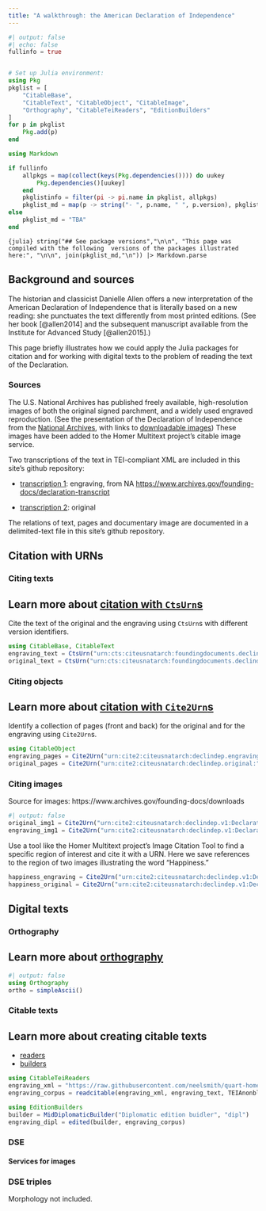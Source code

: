 ```yaml
---
title: "A walkthrough: the American Declaration of Independence"
---
```


```julia
#| output: false
#| echo: false
fullinfo = true


# Set up Julia environment:
using Pkg
pkglist = [
    "CitableBase", 
    "CitableText", "CitableObject", "CitableImage",
    "Orthography", "CitableTeiReaders", "EditionBuilders"
]
for p in pkglist
    Pkg.add(p)    
end

using Markdown

if fullinfo
    allpkgs = map(collect(keys(Pkg.dependencies()))) do uukey
        Pkg.dependencies()[uukey]
    end
    pkglistinfo = filter(pi -> pi.name in pkglist, allpkgs) 
    pkglist_md = map(p -> string("- ", p.name, " ", p.version), pkglistinfo) |> sort
else
    pkglist_md = "TBA"
end
```

::: {.callout-tip collapse="true"}
`{julia} string("## See package versions","\n\n", "This page was compiled with the following  versions of the packages illustrated here:", "\n\n", join(pkglist_md,"\n")) |> Markdown.parse`
:::

## Background and sources

The historian and classicist Danielle Allen offers a new interpretation of the American Declaration of Independence that is literally based on a new reading: she punctuates the text differently from most printed editions. (See her book [@allen2014] and the subsequent manuscript available from the Institute for Advanced Study [@allen2015].)

This page briefly illustrates how we could apply the Julia packages for citation and for working with digital texts to the problem of reading the text of the Declaration.

### Sources

The U.S. National Archives has published freely available, high-resolution images of both the original signed parchment, and a widely used engraved reproduction. (See the presentation of the Declaration of Independence from the [National Archives](https://www.archives.gov/founding-docs/declaration), with links to [downloadable images](https://www.archives.gov/founding-docs/downloads)) These images have been added to the Homer Multitext project's citable image service.

Two transcriptions of the text in TEI-compliant XML are included in this site's github repository:

-   [transcription 1](https://raw.githubusercontent.com/neelsmith/quart-home/main/walkthrough/adoi/declaration_engraving.xml): engraving, from NA <https://www.archives.gov/founding-docs/declaration-transcript>

-   [transcription 2](https://raw.githubusercontent.com/neelsmith/quart-home/main/walkthrough/adoi/declaration_original.xml): original

The relations of text, pages and documentary image are documented in a delimited-text file in this site's github repository.

## Citation with URNs

### Citing texts

::: callout-tip
## Learn more about [citation with `CtsUrn`s](../cite/urns/cts.qmd)
:::

Cite the text of the original and the engraving using `CtsUrn`s with different version identifiers.

```julia
using CitableBase, CitableText
engraving_text = CtsUrn("urn:cts:citeusnatarch:foundingdocuments.declindep.engraving:")
original_text = CtsUrn("urn:cts:citeusnatarch:foundingdocuments.declindep.original:")
```

### Citing objects

::: callout-tip
## Learn more about [citation with `Cite2Urn`s](../cite/urns/cite2.qmd)
:::

Identify a collection of pages (front and back) for the original and for the engraving using `Cite2Urn`s.

```julia
using CitableObject
engraving_pages = Cite2Urn("urn:cite2:citeusnatarch:declindep.engraving:")
original_pages = Cite2Urn("urn:cite2:citeusnatarch:declindep.original:")
```

### Citing images

Source for images: https://www.archives.gov/founding-docs/downloads

```julia
#| output: false
original_img1 = Cite2Urn("urn:cite2:citeusnatarch:declindep.v1:Declaration_Pg1of1_AC")
engraving_img1 = Cite2Urn("urn:cite2:citeusnatarch:declindep.v1:Declaration_Engrav_Pg1of1_AC")
```

Use a tool like the Homer Multitext project's Image Citation Tool to find a specific region of interest and cite it with a URN. Here we save references to the region of two images illustrating the word "Happiness."

```julia
happiness_engraving = Cite2Urn("urn:cite2:citeusnatarch:declindep.v1:Declaration_Engrav_Pg1of1_AC@0.4672,0.1935,0.07188,0.01804")
happiness_original = Cite2Urn("urn:cite2:citeusnatarch:declindep.v1:Declaration_Pg1of1_AC@0.4765,0.1892,0.07596,0.01857")
```

## Digital texts

### Orthography

::: callout-tip
## Learn more about [orthography](../digitexts/orthography/)
:::

```julia
#| output: false
using Orthography
ortho = simpleAscii()
```

### Citable texts

::: callout-tip
## Learn more about creating citable texts

-   [readers](../digitexts/editions/markupreaders.qmd)
-   [builders](../digitexts/editions/editionbuilders.qmd)
:::

```julia
using CitableTeiReaders
engraving_xml = "https://raw.githubusercontent.com/neelsmith/quart-home/main/walkthrough/adoi/declaration_engraving.xml"
engraving_corpus = readcitable(engraving_xml, engraving_text, TEIAnonblock, UrlReader)
```

```julia
using EditionBuilders
builder = MidDiplomaticBuilder("Diplomatic edition buidler", "dipl")
engraving_dipl = edited(builder, engraving_corpus)
```

### DSE

#### Services for images

### DSE triples

Morphology not included.